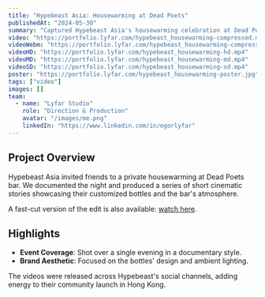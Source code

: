 ```yaml
---
title: "Hypebeast Asia: Housewarming at Dead Poets"
publishedAt: "2024-05-30"
summary: "Captured Hypebeast Asia's housewarming celebration at Dead Poets bar, creating cinematic stories around their custom bottles."
video: "https://portfolio.lyfar.com/hypebeast_housewarming-compressed.mp4"
videoWebm: "https://portfolio.lyfar.com/hypebeast_housewarming-compressed.webm"
videoHD: "https://portfolio.lyfar.com/hypebeast_housewarming-hd.mp4"
videoMD: "https://portfolio.lyfar.com/hypebeast_housewarming-md.mp4"
videoSD: "https://portfolio.lyfar.com/hypebeast_housewarming-sd.mp4"
poster: "https://portfolio.lyfar.com/hypebeast_housewarming-poster.jpg"
tags: ["video"]
images: []
team:
  - name: "Lyfar Studio"
    role: "Direction & Production"
    avatar: "/images/me.png"
    linkedIn: "https://www.linkedin.com/in/egorlyfar"
---
```


## Project Overview

Hypebeast Asia invited friends to a private housewarming at Dead Poets bar. We documented the night and produced a series of short cinematic stories showcasing their customized bottles and the bar's atmosphere.

A fast-cut version of the edit is also available: [watch here](https://portfolio.lyfar.com/hypebeast_housewarming_fast-compressed.mp4).

## Highlights

- **Event Coverage**: Shot over a single evening in a documentary style.
- **Brand Aesthetic**: Focused on the bottles' design and ambient lighting.

The videos were released across Hypebeast's social channels, adding energy to their community launch in Hong Kong.
